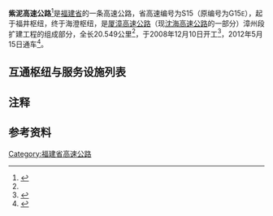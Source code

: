 {{中国高速公路信息框
|省名=Fujian
|编号=S15
|名称=紫泥高速公路
|路线简称=紫泥
|已通车里程=20.549
|自定头部=[[File:Fujian_Expwy_S15_sign_no_name.svg|100px]]
|起点={{China Expwy Name|G15}}福井枢纽
|终点={{China Expwy Name|G15}}海澄枢纽
|始建日期=2008年12月10日
|最近通车日期=2012年5月15日
}}
'''紫泥高速公路'''<ref>{{Cite web|title=2020-2022年漳州高速公路养护工程施工招标公告 – 福建省高速公路集团有限公司|url=http://www.fjgsgl.com/bidding/%E6%8B%9B%E6%A0%87%E9%87%87%E8%B4%AD/32260|accessdate=2020-11-08|work=www.fjgsgl.com|archive-date=2020-11-08|archive-url=https://web.archive.org/web/20201108013630/http://www.fjgsgl.com/bidding/%E6%8B%9B%E6%A0%87%E9%87%87%E8%B4%AD/32260|dead-url=no}}</ref>{{Notetag|名称来源于沿线唯一的互通紫泥互通，不以两头端点命名，未正式定名前一度被称为沈海高速E}}是[[福建省|福建省]]的一条高速公路，省高速编号为S15（原编号为G15<small>E</small>{{Notetag|name=编号|此编号不受[[中华人民共和国交通运输部|交通运输部]]承认，不在[[中国国家高速公路网|原7918网（现71118网）]]规划内，系福建省自作主张的编号}}），起于{{China Expwy Name|G15}}福井枢纽，终于{{China Expwy Name|G15}}海澄枢纽，是[[厦漳高速公路|厦漳高速公路]]（现[[沈海高速公路|沈海高速公路]]的一部分）漳州段扩建工程的组成部分，全长20.549公里<ref name="开工"/>，于2008年12月10日开工<ref name="开工">{{Cite web|title=厦漳高速公路（漳州段）扩建工程昨日正式开工-《平和网》|url=https://www.fjph.com.cn/ShowInfo.aspx?id=21476|accessdate=2020-11-08|work=www.fjph.com.cn|archive-date=2020-11-08|archive-url=https://web.archive.org/web/20201108011846/https://www.fjph.com.cn/ShowInfo.aspx?id=21476|dead-url=no}}</ref>，2012年5月15日通车<ref>{{Cite web|title=拉近6公里 厦漳高速公路漳州段扩建工程试通车 - 时政 - 东南网|url=http://www.fjsen.com/d/2012-05/16/content_8394830.htm|accessdate=2020-11-08|work=www.fjsen.com|archive-date=2020-11-08|archive-url=https://web.archive.org/web/20201108011827/http://www.fjsen.com/d/2012-05/16/content_8394830.htm|dead-url=no}}</ref>。

==互通枢纽与服务设施列表==
{{Start expwy exit box|place=1}}
{{Expwy exit item|type=H|name=福井|place=[[漳州市|漳州市]]<br/>[[龙海市|龙海市]]|place rows=3|highway connection={{China Expwy Name|G15}}|comment=限G15沈阳方向入，海口方向出}}
{{Expwy exit item|type=E|name=紫泥|road connection={{中国县道名|516}}}}
{{Expwy exit item|type=H|name=海澄|highway connection={{China Expwy Name|G15}}|comment=限G15沈阳方向出，海口方向入}}
{{End expwy exit box|place=1}}

==注释==
{{NoteFoot}}

==参考资料==
{{Reflist}}
{{福建省高速公路}}

[[Category:福建省高速公路|Category:福建省高速公路]]
